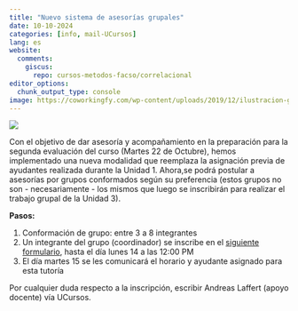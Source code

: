 ```yaml
---
title: "Nuevo sistema de asesorías grupales"
date: 10-10-2024
categories: [info, mail-UCursos]
lang: es
website:
  comments:
    giscus:
      repo: cursos-metodos-facso/correlacional
editor_options: 
  chunk_output_type: console
image: https://coworkingfy.com/wp-content/uploads/2019/12/ilustracion-grupo-de-trabajo.jpg
---
```


![](https://coworkingfy.com/wp-content/uploads/2019/12/ilustracion-grupo-de-trabajo.jpg)


Con el objetivo de dar asesoría y acompañamiento en la preparación para la segunda evaluación del curso (Martes 22 de Octubre), hemos implementado una nueva modalidad que reemplaza la asignación previa de ayudantes realizada durante la Unidad 1. Ahora,se podrá postular a asesorías por grupos conformados según su preferencia (estos grupos no son - necesariamente - los mismos que luego se inscribirán para realizar el trabajo grupal de la Unidad 3).

**Pasos:**

1. Conformación de grupo: entre 3 a 8 integrantes
2. Un integrante del grupo (coordinador) se inscribe en el [siguiente formulario](https://docs.google.com/forms/d/e/1FAIpQLSca3UeSUbhg46ibm2fPh2CaXxVs18ffVMNRhh9_Z008XPVdxA/viewform), hasta el día lunes 14 a las 12:00 PM
3. El día martes 15 se les comunicará el horario y ayudante asignado para esta tutoría
   
Por cualquier duda respecto a la inscripción, escribir Andreas Laffert (apoyo docente) vía UCursos.